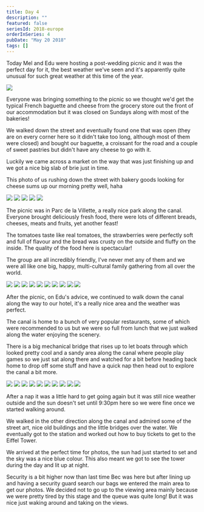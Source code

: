 ```yaml
---
title: Day 4
description: ""
featured: false
seriesId: 2018-europe
orderInSeries: 4
pubDate: "May 20 2018"
tags: []
---
```



Today Mel and Edu were hosting a post-wedding picnic and it was the perfect day for it, the best weather we've seen and it's apparently quite unusual for such great weather at this time of the year.

<Grid>
  <Img src="http://localhost:53409/Europe/day-04_files/6026d612-557d-44e5-9df1-30c07ca6e36f-fa92ef7417a05be123e8607a22ade7f9cf23d81a.jpg" />
</Grid>

Everyone was bringing something to the picnic so we thought we'd get the typical French baguette and cheese from the grocery store out the front of our accommodation but it was closed on Sundays along with most of the bakeries!

We walked down the street and eventually found one that was open (they are on every corner here so it didn't take too long, although most of them were closed) and bought our baguette, a croissant for the road and a couple of sweet pastries but didn't have any cheese to go with it.

Luckily we came across a market on the way that was just finishing up and we got a nice big slab of brie just in time.

This photo of us rushing down the street with bakery goods looking for cheese sums up our morning pretty well, haha

<Grid columns={6}>
  <Img
    src="http://localhost:53409/Europe/day-04_files/16121ceb-b396-43d4-84ee-04748bc02733-b580a184de74a7abb39b2a55b7e141df150ec89b.jpg"
    colSpan={2}
  />
  <Img
    src="http://localhost:53409/Europe/day-04_files/5982e170-2680-4955-a593-fcad498471fd-6727617ad0c317ebee1d8f5d2876105021ab05d0.jpg"
    colSpan={2}
  />
  <Img
    src="http://localhost:53409/Europe/day-04_files/e5d00644-56c4-4393-8ef1-1968387b6742-9822d298971b0c9fb7e93f854956bcb153f9b1c3.jpg"
    colSpan={2}
  />
  <Img
    src="http://localhost:53409/Europe/day-04_files/faf20c53-a031-42b0-b7d0-6e8077c0362a-f72f7d704e8908749770187c9fca050d2d0ba984.jpg"
    colSpan={3}
  />
  <Img
    src="http://localhost:53409/Europe/day-04_files/986c56f7-378b-4c05-a74d-c85d7f482bdf-53f7d505d68b5c1fa909cdfb200790bc54048eca.jpg"
    colSpan={3}
  />
</Grid>

The picnic was in Parc de la Villette, a really nice park along the canal. Everyone brought deliciously fresh food, there were lots of different breads, cheeses, meats and fruits, yet another feast!

The tomatoes taste like real tomatoes, the strawberries were perfectly soft and full of flavour and the bread was crusty on the outside and fluffy on the inside. The quality of the food here is spectacular!

The group are all incredibly friendly, I've never met any of them and we were all like one big, happy, multi-cultural family gathering from all over the world.

<Grid columns={4}>
  <Img
    src="http://localhost:53409/Europe/day-04_files/917ad14d-44d4-4dd9-8d6d-e0bd43c363ac-54691cedc713ba911b78b39b845b06a3991fa17b.jpg"
    colSpan={2}
    rowSpan={2}
  />
  <Img src="http://localhost:53409/Europe/day-04_files/11e552ef-f7a9-4ad1-815f-b765f49acb15-e6e2e498ba2b036682eacc40e46d4901c61a4e66.jpg" />
  <Img src="http://localhost:53409/Europe/day-04_files/3235de84-2067-4ce4-a4ba-9b1c03b29ac1-709850ace4c192fb49062e833b021e3e193534b3.jpg" />
  <Img src="http://localhost:53409/Europe/day-04_files/57c97aa9-9f4b-4bf4-afd7-67afb3faedce-7dacb639406c9b572acceb1c9a6faafc1bc5f586.jpg" />
  <Img src="http://localhost:53409/Europe/day-04_files/923abc4d-7a27-44f6-894e-dcbd138df8c3-9a581e3b6c044735e14ca9232579f5e8d5d47c20.jpg" />
  <Img src="http://localhost:53409/Europe/day-04_files/61e92f8a-b49b-44c2-8092-c80cb72edbb9-7c8c913715cafa525d3da8e7751029ec072f4e01.jpg" />
  <Img
    src="http://localhost:53409/Europe/day-04_files/fcc3813e-6e68-475b-b072-46179db11b4b-d2eefe7e9aa9054f8b51199fee3645bb09c98182.jpg"
    colSpan={2}
    rowSpan={2}
  />
  <Img src="http://localhost:53409/Europe/day-04_files/749fa9a8-7206-4b05-a78e-0f36354d883f-3070fc0e72ea65e8ab3553d9f9aff29dfd451b91.jpg" />
  <Img src="http://localhost:53409/Europe/day-04_files/31c870c4-db47-4af9-be41-d5cca0861a63-ab9933cc1bf1e5ce61b4370a0d71b4f889087747.jpg" />
  <Img src="http://localhost:53409/Europe/day-04_files/5ec0d5f0-d4c6-47c1-99ab-3c57c1803f4e-b623b924869665c41a367258ae49392c14bd5ba7.jpg" />
</Grid>

After the picnic, on Edu's advice, we continued to walk down the canal along the way to our hotel, it's a really nice area and the weather was perfect.

The canal is home to a bunch of very popular restaurants, some of which were recommended to us but we were so full from lunch that we just walked along the water enjoying the scenery.

There is a big mechanical bridge that rises up to let boats through which looked pretty cool and a sandy area along the canal where people play games so we just sat along there and watched for a bit before heading back home to drop off some stuff and have a quick nap then head out to explore the canal a bit more.

<Grid columns={4}>
  <Img
    src="http://localhost:53409/Europe/day-04_files/1d8a15b2-3ab0-442e-b2dc-85a5e044e383-9123589d27238155652cf3ae478a00cfca3ea47e.jpg"
    colSpan={2}
    rowSpan={2}
  />
  <Img src="http://localhost:53409/Europe/day-04_files/0dd12631-f0c3-4d88-b185-52e74e851de1-4c987087496b7da2a7188ae98cbc1aafc5f2f380.jpg" />
  <Img src="http://localhost:53409/Europe/day-04_files/219dfb7b-b4c5-4655-b6ff-b5f4415292c9-a89a73a7f8714a2470332bcbfe2d118a7a45fb63.jpg" />
  <Img src="http://localhost:53409/Europe/day-04_files/9edf20c1-ecad-4545-a636-cef2515bc9d1-bfaed17268fc6c9f37dbee49f004d3a98f192584.jpg" />
  <Img src="http://localhost:53409/Europe/day-04_files/ed8cb0dd-4f79-4e1c-99da-0fa928ef2e09-066d04d7291ff833fa8ffd91460b724695a457ce.jpg" />
  <Img src="http://localhost:53409/Europe/day-04_files/15c64fe1-a592-4d80-8520-10a2a6e5f7df-1f75421abf779fb1c05d1524d173d045bdfaea2a.jpg" />
  <Img
    src="http://localhost:53409/Europe/day-04_files/7087e5bb-c452-4e26-acca-d3c341a65ed1-b9066ab6ac6ed6d3b4357a3b6f0ad2feda5455a1.jpg"
    colSpan={2}
    rowSpan={2}
  />
  <Img src="http://localhost:53409/Europe/day-04_files/5446b736-c595-48e8-ac76-d904c15482b1-c715ff2622e14572b19abce5cf26e32e0ee8eca5.jpg" />
  <Img src="http://localhost:53409/Europe/day-04_files/1109f113-5c32-4ed0-bcca-1452223ea721-24ac23aab06146811e1d25dda96d808a42b13085.jpg" />
  <Img src="http://localhost:53409/Europe/day-04_files/513a13f1-cf5b-49a1-8328-1e97799bcf49-eea3c16299c1af6592160925e3e3fd7b2e042479.jpg" />
</Grid>

After a nap it was a little hard to get going again but it was still nice weather outside and the sun doesn't set until 9:30pm here so we were fine once we started walking around.

We walked in the other direction along the canal and admired some of the street art, nice old buildings and the little bridges over the water. We eventually got to the station and worked out how to buy tickets to get to the Eiffel Tower.

We arrived at the perfect time for photos, the sun had just started to set and the sky was a nice blue colour. This also meant we got to see the tower during the day and lit up at night.

Security is a bit higher now than last time Bec was here but after lining up and having a security guard search our bags we entered the main area to get our photos. We decided not to go up to the viewing area mainly because we were pretty tired by this stage and the queue was quite long! But it was nice just waking around and taking on the views.
